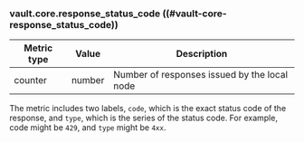 ### vault.core.response_status_code ((#vault-core-response_status_code))

| Metric type | Value  | Description                                  |
|-------------|--------|----------------------------------------------|
| counter     | number | Number of responses issued by the local node |

The metric includes two labels, `code`, which is the exact status code of the response,
and `type`, which is the series of the status code. For example, code might be `429`, and
`type` might be `4xx`.
